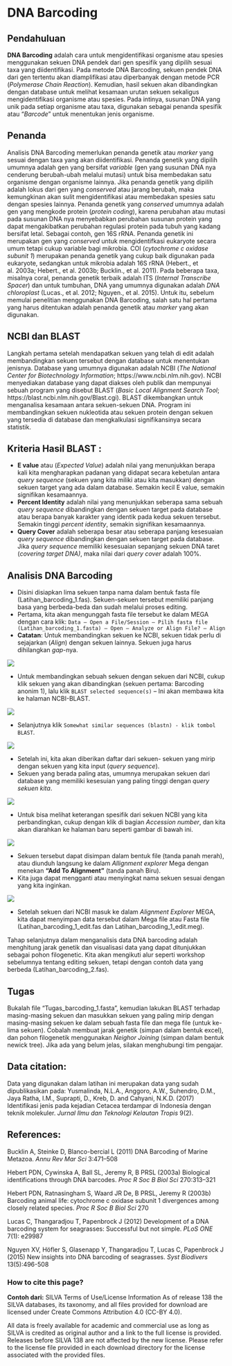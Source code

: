 # DNA Barcoding

## Pendahuluan

**DNA Barcoding** adalah cara untuk mengidentifikasi organisme atau spesies menggunakan sekuen DNA pendek dari gen spesifik yang dipilih sesuai taxa yang diidentifikasi. Pada metode DNA Barcoding, sekuen pendek DNA dari gen tertentu akan diamplifikasi atau diperbanyak dengan metode PCR (*Polymerase Chain Reaction*). Kemudian, hasil sekuen akan dibandingkan dengan database untuk melihat kesamaan urutan sekuen sekaligus mengidentifikasi organisme atau spesies. Pada intinya, susunan DNA yang unik pada setiap organisme atau taxa, digunakan sebagai penanda spesifik atau “*Barcode*” untuk menentukan jenis organisme.

## Penanda

Analisis DNA Barcoding memerlukan penanda genetik atau *marker* yang sesuai dengan taxa yang akan diidentifikasi. Penanda genetik yang dipilih umumnya adalah gen yang bersifat *variable* (gen yang susunan DNA nya cenderung berubah-ubah melalui mutasi) untuk bisa membedakan satu organisme dengan organisme lainnya. Jika penanda genetik yang dipilih adalah lokus dari gen yang *conserved* atau jarang berubah, maka kemungkinan akan sulit mengidentifikasi atau membedakan spesies satu dengan spesies lainnya. Penanda genetik yang *conserved* umumnya adalah gen yang mengkode protein (*protein coding*), karena perubahan atau mutasi pada susunan DNA nya menyebabkan perubahan susunan protein yang dapat mengakibatkan perubahan regulasi protein pada tubuh yang kadang bersifat letal. Sebagai contoh, gen 16S rRNA. Penanda genetik ini merupakan gen yang *conserved* untuk mengidentifkasi eukaryote secara umum tetapi cukup variable bagi mikrobia. COI (*cytochrome c oxidase subunit 1*) merupakan penanda genetik yang cukup baik digunakan pada eukaryote, sedangkan untuk mikrobia adalah 16S rRNA (Hebert., et al. 2003a; Hebert., et al. 2003b; Bucklin., et al. 2011). Pada beberapa taxa, misalnya coral, penanda genetik terbaik adalah ITS (*Internal Transcribe Spacer*) dan untuk tumbuhan, DNA yang umumnya digunakan adalah *DNA chloroplast* (Lucas., et al. 2012; Nguyen., et al. 2015). Untuk itu, sebelum memulai penelitian menggunakan DNA Barcoding, salah satu hal pertama yang harus ditentukan adalah penanda genetik atau *marker* yang akan digunakan. 

## NCBI dan BLAST

Langkah pertama setelah mendapatkan sekuen yang telah di edit adalah membandingkan sekuen tersebut dengan database untuk menentukan jenisnya. Database yang umumnya digunakan adalah NCBI (*The National Center for Biotechnology Information*; https://www.ncbi.nlm.nih.gov). NCBI menyediakan database yang dapat diakses oleh publik dan mempunyai sebuah program yang disebut BLAST (*Basic Local Alignment Search Tool*; https://blast.ncbi.nlm.nih.gov/Blast.cgi). BLAST dikembangkan untuk menganalisa kesamaan antara sekuen-sekuen DNA. Program ini membandingkan sekuen nukleotida atau sekuen protein dengan sekuen yang tersedia di database dan mengkalkulasi signifikansinya secara statistik. 

## Kriteria Hasil BLAST :

* **E value** atau (*Expected Value*) adalah nilai yang menunjukkan berapa kali kita mengharapkan padanan yang didapat secara kebetulan antara *query sequence* (sekuen yang kita miliki atau kita masukkan) dengan sekuen target yang ada dalam database. Semakin kecil E value, semakin signifikan kesamaannya.
* **Percent Identity** adalah nilai yang menunjukkan seberapa sama sebuah *query sequence* dibandingkan dengan sekuen target pada database atau berapa banyak karakter yang identik pada kedua sekuen tersebut. Semakin tinggi *percent identity*, semakin signifikan kesamaannya.
* **Query Cover** adalah seberapa besar atau seberapa panjang kesesuaian *query sequence* dibandingkan dengan sekuen target pada database. Jika *query sequence*  memiliki kesesuaian sepanjang sekuen DNA taret (*covering target DNA)*, maka nilai dari *query cover* adalah 100%. 

## Analisis DNA Barcoding

* Disini disiapkan lima sekuen tanpa nama dalam bentuk fasta file (Latihan_barcoding_1.fas). Sekuen-sekuen tersebut memiliki panjang basa yang berbeda-beda dan sudah melalui proses editing. 
* Pertama, kita akan mengunggah fasta file tersebut ke dalam MEGA dengan cara klik: `Data – Open a File/Session – Pilih fasta file (Latihan_barcoding_1.fasta) – Open – Analyze or Align File? – Align` 
* **Catatan**: Untuk membandingkan sekuen ke NCBI, sekuen tidak perlu di sejajarkan (*Align*) dengan sekuen lainnya. Sekuen juga harus dihilangkan *gap*-nya. 

![](img/Fig1.png)

* Untuk membandingkan sebuah sekuen dengan sekuen dari NCBI, cukup klik sekuen yang akan dibandingkan (sekuen pertama: Barcoding anonim 1), lalu klik `BLAST selected sequence(s)` – Ini akan membawa kita ke halaman NCBI-BLAST. 

![](img/Fig2.png)

* Selanjutnya klik `Somewhat similar sequences (blastn) - klik tombol BLAST`. 

![](img/Fig3.png)

* Setelah ini, kita akan diberikan daftar dari sekuen- sekuen yang mirip dengan sekuen yang kita input (*query sequence*). 
* Sekuen yang berada paling atas, umumnya merupakan sekuen dari database yang memiliki kesesuian yang paling tinggi dengan *query sekuen kita*. 

![](img/Fig4.png)

* Untuk bisa melihat keterangan spesifik dari sekuen NCBI yang kita perbandingkan, cukup dengan klik di bagian *Accession number*, dan kita akan diarahkan ke halaman baru seperti gambar di bawah ini. 

![](img/Fig5.png)

* Sekuen tersebut dapat disimpan dalam bentuk file (tanda panah merah), atau diunduh langsung ke dalam *Allignment explorer* Mega dengan menekan **“Add To Alignment”** (tanda panah Biru). 
* Kita juga dapat mengganti atau menyingkat nama sekuen sesuai dengan yang kita inginkan.

![](img/Fig6.png)

* Setelah sekuen dari NCBI masuk ke dalam *Alignment Explorer* MEGA, kita dapat menyimpan data tersebut dalam Mega file atau Fasta file (Latihan_barcoding_1_edit.fas dan Latihan_barcoding_1_edit.meg).

Tahap selanjutnya dalam menganalisis data DNA barcoding adalah menghitung jarak genetik dan visualisasi data yang dapat ditunjukkan sebagai pohon filogenetic. Kita akan mengikuti alur seperti workshop sebelumnya tentang editing sekuen, tetapi dengan contoh data yang berbeda (Latihan_barcoding_2.fas).

## Tugas
Bukalah file “Tugas_barcoding_1.fasta”, kemudian lakukan BLAST terhadap masing-masing sekuen dan masukkan sekuen yang paling mirip dengan masing-masing sekuen ke dalam sebuah fasta file dan mega file (untuk ke-lima sekuen). Cobalah membuat jarak genetik (simpan dalam bentuk excel), dan pohon filogenetik menggunakan *Neighor Joining* (simpan dalam bentuk newick tree). Jika ada yang belum jelas, silakan menghubungi tim pengajar.

## Data citation:
Data yang digunakan dalam latihan ini merupakan data yang sudah dipublikasikan pada: Yusmalinda, N.L.A., Anggoro, A.W., Suhendro, D.M., Jaya Ratha, I.M., Suprapti, D., Kreb, D. and Cahyani, N.K.D. (2017) Identifikasi jenis pada kejadian Cetacea terdampar di Indonesia dengan teknik molekuler. *Jurnal Ilmu dan Teknologi Kelautan Tropis* 9(2).

## References:
Bucklin A, Steinke D, Blanco-bercial L (2011) DNA Barcoding of Marine Metazoa. *Annu Rev Mar Sci* 3:471–508

Hebert PDN, Cywinska A, Ball SL, Jeremy R, B PRSL (2003a) Biological identifications through DNA barcodes. *Proc R Soc B Biol Sci* 270:313–321

Hebert PDN, Ratnasingham S, Waard JR De, B PRSL, Jeremy R (2003b) Barcoding animal life: cytochrome c oxidase subunit 1 divergences among closely related species. *Proc R Soc B Biol Sci* 270

Lucas C, Thangaradjou T, Papenbrock J (2012) Development of a DNA barcoding system for seagrasses: Successful but not simple. *PLoS ONE* 7(1): e29987

Nguyen XV, Höfler S, Glasenapp Y, Thangaradjou T, Lucas C, Papenbrock J (2015) New insights into DNA barcoding of seagrasses. *Syst Biodivers* 13(5):496-508

### How to cite this page?
**Contoh dari:** SILVA Terms of Use/License Information
As of release 138 the SILVA databases, its taxonomy, and all files provided for download are licensed under Create Commons Attribution 4.0 (CC-BY 4.0).

All data is freely available for academic and commercial use as long as SILVA is credited as original author and a link to the full license is provided.
Releases before SILVA 138 are not affected by the new license. Please refer to the license file provided in each download directory for the license associated with the provided files.

